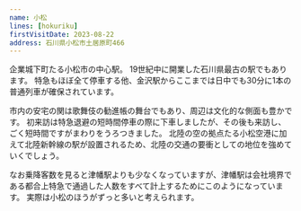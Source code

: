 ```yaml
---
name: 小松
lines: [hokuriku]
firstVisitDate: 2023-08-22
address: 石川県小松市土居原町466
---
```



企業城下町たる小松市の中心駅。
19世紀中に開業した石川県最古の駅でもあります。
特急もほぼ全て停車する他、金沢駅からここまでは日中でも30分に1本の普通列車が確保されています。

市内の安宅の関は歌舞伎の勧進帳の舞台でもあり、周辺は文化的な側面も豊かです。
初来訪は特急退避の短時間停車の際に下車しましたが、その後も来訪し、ごく短時間ですがまわりをうろつきました。
北陸の空の拠点たる小松空港に加えて北陸新幹線の駅が設置されるため、北陸の交通の要衝としての地位を強めていくでしょう。

なお乗降客数を見ると<AutoStationLink slug="tsubata">津幡</AutoStationLink>駅よりも少なくなっていますが、津幡駅は会社境界である都合上特急で通過した人数をすべて計上するためにこのようになっています。
実際は小松のほうがずっと多いと考えられます。
